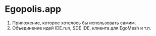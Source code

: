 # Egopolis.app

1. Приложение, которое хотелось бы использовать самим.
2. Объединение идей IDE.run, SDE IDE, клиента для EgoMesh и т.п.
